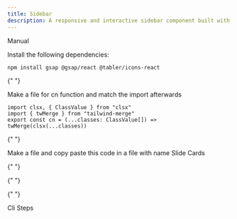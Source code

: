 ```yaml
---
title: Sidebar
description: A responsive and interactive sidebar component built with Next.js, GSAP, and Tabler Icons. It supports hover-based expansion on desktop and toggleable full-screen mode on mobile, with user profile and navigation links.
---
```


<ComponentPreview
  name="sidebar-demo"
  className="[&_.preview>[data-orientation=vertical]]:sm:max-w-[70%]"
/>

  <Tabs defaultValue="manual">

<TabsList>
  <TabsTrigger value="manual">Manual</TabsTrigger>
</TabsList>

  <TabsContent value="manual">

  <Steps>

<Step>Install the following dependencies:</Step>

```bash
npm install gsap @gsap/react @tabler/icons-react
```

{" "}

<Step>Make a file for cn function and match the import afterwards</Step>

```tsx
import clsx, { ClassValue } from "clsx"
import { twMerge } from "tailwind-merge"
export const cn = (...classes: ClassValue[]) => twMerge(clsx(...classes))
```

{" "}

<Step>
  Make a file and copy paste this code in a file with name Slide Cards
</Step>

{" "}

<ComponentSource name="sidebar" />

{" "}



</Steps>
  </TabsContent>

  <TabsContent value="cli">

  <Steps>

{" "}

<Step>Cli Steps</Step>

  </Steps>

  </TabsContent>

  </Tabs>
